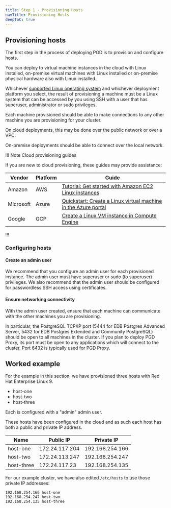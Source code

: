 ```yaml
---
title: Step 1 - Provisioning Hosts
navTitle: Provisioning Hosts
deepToC: true
---
```


## Provisioning hosts

The first step in the process of deploying PGD is to provision and configure hosts.

You can deploy to virtual machine instances in the cloud with Linux installed, on-premise virtual machines with Linux installed or on-premise physical hardware also with Linux installed. 

Whichever [supported Linux operating system](https://www.enterprisedb.com/resources/platform-compatibility#bdr) and whichever deployment platform you select, the result of provisioning a machine must be a Linux system that can be accessed by you using SSH with a user that has superuser, administrator or sudo privileges.

Each machine provisioned should be able to make connections to any other machine you are provisioning for your cluster. 

On cloud deployments, this may be done over the public network or over a VPC. 

On-premise deployments should be able to connect over the local network.

!!! Note Cloud provisioning guides

If you are new to cloud provisioning, these guides may provide assistance:

  Vendor | Platform | Guide
  ------ | -------- | ------
  Amazon | AWS      | [Tutorial: Get started with Amazon EC2 Linux instances](https://docs.aws.amazon.com/AWSEC2/latest/UserGuide/EC2_GetStarted.html)
  Microsoft | Azure | [Quickstart: Create a Linux virtual machine in the Azure portal](https://learn.microsoft.com/en-us/azure/virtual-machines/linux/quick-create-portal?tabs=ubuntu)
  Google | GCP | [Create a Linux VM instance in Compute Engine](https://cloud.google.com/compute/docs/create-linux-vm-instance)

!!!

### Configuring hosts

#### Create an admin user

We recommend that you configure an admin user for each provisioned instance. 
The admin user must have superuser or sudo (to superuser) privileges.
We also recommend that the admin user should be configured for passwordless SSH access using certificates. 

#### Ensure networking connectivity

With the admin user created, ensure that each machine can communicate with the other machines you are provisioning.

In particular, the PostgreSQL TCP/IP port (5444 for EDB Postgres Advanced
Server, 5432 for EDB Postgres Extended and Community PostgreSQL) should be open
to all machines in the cluster. If you plan to deploy PGD Proxy, its port must be
open to any applications which will connect to the cluster. Port 6432 is typically
used for PGD Proxy.

## Worked example

For the example in this section, we have provisioned three hosts with Red Hat Enterprise Linux 9.

* host-one
* host-two
* host-three

Each is configured with a "admin" admin user.

These hosts have been configured in the cloud and as such each host has both a public and private IP address.

 Name | Public IP | Private IP 
------|-----------|----------------------
 host-one | 172.24.117.204 | 192.168.254.166 
 host-two | 172.24.113.247 | 192.168.254.247
 host-three | 172.24.117.23 | 192.168.254.135

For our example cluster, we have also edited `/etc/hosts` to use those private IP addresses:

```
192.168.254.166 host-one
192.168.254.247 host-two
192.168.254.135 host-three
```

